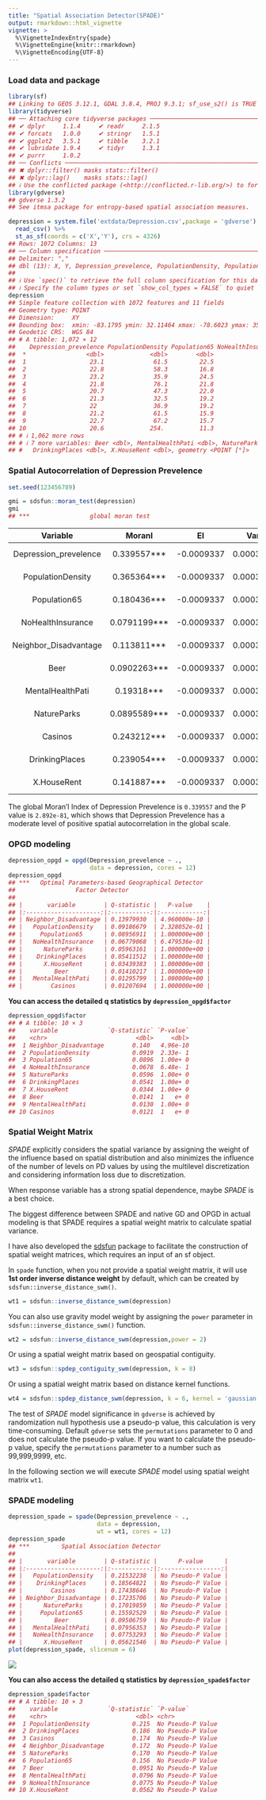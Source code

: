 ```yaml
---
title: "Spatial Association Detector(SPADE)"
output: rmarkdown::html_vignette
vignette: >
  %\VignetteIndexEntry{spade}
  %\VignetteEngine{knitr::rmarkdown}
  %\VignetteEncoding{UTF-8}
---
```




### Load data and package


``` r
library(sf)
## Linking to GEOS 3.12.1, GDAL 3.8.4, PROJ 9.3.1; sf_use_s2() is TRUE
library(tidyverse)
## ── Attaching core tidyverse packages ─────────────────────────────────────── tidyverse 2.0.0 ──
## ✔ dplyr     1.1.4     ✔ readr     2.1.5
## ✔ forcats   1.0.0     ✔ stringr   1.5.1
## ✔ ggplot2   3.5.1     ✔ tibble    3.2.1
## ✔ lubridate 1.9.4     ✔ tidyr     1.3.1
## ✔ purrr     1.0.2
## ── Conflicts ───────────────────────────────────────────────────────── tidyverse_conflicts() ──
## ✖ dplyr::filter() masks stats::filter()
## ✖ dplyr::lag()    masks stats::lag()
## ℹ Use the conflicted package (<http://conflicted.r-lib.org/>) to force all conflicts to become errors
library(gdverse)
## gdverse 1.3.2
## See itmsa package for entropy-based spatial association measures.

depression = system.file('extdata/Depression.csv',package = 'gdverse') %>%
  read_csv() %>%
  st_as_sf(coords = c('X','Y'), crs = 4326)
## Rows: 1072 Columns: 13
## ── Column specification ───────────────────────────────────────────────────────────────────────
## Delimiter: ","
## dbl (13): X, Y, Depression_prevelence, PopulationDensity, Population65, NoHealthInsurance, ...
## 
## ℹ Use `spec()` to retrieve the full column specification for this data.
## ℹ Specify the column types or set `show_col_types = FALSE` to quiet this message.
depression
## Simple feature collection with 1072 features and 11 fields
## Geometry type: POINT
## Dimension:     XY
## Bounding box:  xmin: -83.1795 ymin: 32.11464 xmax: -78.6023 ymax: 35.17354
## Geodetic CRS:  WGS 84
## # A tibble: 1,072 × 12
##    Depression_prevelence PopulationDensity Population65 NoHealthInsurance Neighbor_Disadvantage
##  *                 <dbl>             <dbl>        <dbl>             <dbl>                 <dbl>
##  1                  23.1              61.5         22.5              7.98               -0.0525
##  2                  22.8              58.3         16.8             11.0                -0.254 
##  3                  23.2              35.9         24.5              9.31               -0.0540
##  4                  21.8              76.1         21.8             13.2                 0.0731
##  5                  20.7              47.3         22.0             11                   0.763 
##  6                  21.3              32.5         19.2             13.0                 0.422 
##  7                  22                36.9         19.2             10.8                 0.113 
##  8                  21.2              61.5         15.9              8.57               -0.154 
##  9                  22.7              67.2         15.7             17.8                -0.320 
## 10                  20.6             254.          11.3             12.7                 0.457 
## # ℹ 1,062 more rows
## # ℹ 7 more variables: Beer <dbl>, MentalHealthPati <dbl>, NatureParks <dbl>, Casinos <dbl>,
## #   DrinkingPlaces <dbl>, X.HouseRent <dbl>, geometry <POINT [°]>
```

### Spatial Autocorrelation of Depression Prevelence


``` r
set.seed(123456789)

gmi = sdsfun::moran_test(depression)
gmi
## ***                 global moran test
```


-----------------------------------------------------------------------------------
       Variable             MoranI          EI         VarI       zI        pI     
----------------------- -------------- ------------ ----------- ------- -----------
 Depression_prevelence   0.339557***    -0.0009337   0.0003192   19.06   2.892e-81 

   PopulationDensity     0.365364***    -0.0009337   0.0003192   20.5    1.052e-93 

     Population65        0.180436***    -0.0009337   0.0003192   10.15   1.641e-24 

   NoHealthInsurance     0.0791199***   -0.0009337   0.0003192   4.48    3.724e-06 

 Neighbor_Disadvantage   0.113811***    -0.0009337   0.0003192   6.422   6.723e-11 

         Beer            0.0902263***   -0.0009337   0.0003192   5.102   1.68e-07  

   MentalHealthPati       0.19318***    -0.0009337   0.0003192   10.86   8.534e-28 

      NatureParks        0.0895589***   -0.0009337   0.0003192   5.065   2.045e-07 

        Casinos          0.243212***    -0.0009337   0.0003192   13.66   8.28e-43  

    DrinkingPlaces       0.239054***    -0.0009337   0.0003192   13.43   1.97e-41  

      X.HouseRent        0.141887***    -0.0009337   0.0003192   7.993   6.562e-16 
-----------------------------------------------------------------------------------



The global Moran'I Index of Depression Prevelence is `0.339557` and the P value is ` 2.892e-81`, which shows that Depression Prevelence has a moderate level of positive spatial autocorrelation in the global scale.

### OPGD modeling


``` r
depression_opgd = opgd(Depression_prevelence ~ .,
                       data = depression, cores = 12)
depression_opgd
## ***   Optimal Parameters-based Geographical Detector     
##                 Factor Detector            
## 
## |       variable        | Q-statistic |   P-value    |
## |:---------------------:|:-----------:|:------------:|
## | Neighbor_Disadvantage | 0.13979930  | 4.960000e-10 |
## |   PopulationDensity   | 0.09186679  | 2.328052e-01 |
## |     Population65      | 0.08956911  | 1.000000e+00 |
## |   NoHealthInsurance   | 0.06779068  | 6.479536e-01 |
## |      NatureParks      | 0.05963161  | 1.000000e+00 |
## |    DrinkingPlaces     | 0.05411512  | 1.000000e+00 |
## |      X.HouseRent      | 0.03439383  | 1.000000e+00 |
## |         Beer          | 0.01410217  | 1.000000e+00 |
## |   MentalHealthPati    | 0.01295799  | 1.000000e+00 |
## |        Casinos        | 0.01207694  | 1.000000e+00 |
```

**You can access the detailed q statistics by `depression_opgd$factor`**


``` r
depression_opgd$factor
## # A tibble: 10 × 3
##    variable              `Q-statistic` `P-value`
##    <chr>                         <dbl>     <dbl>
##  1 Neighbor_Disadvantage        0.140   4.96e-10
##  2 PopulationDensity            0.0919  2.33e- 1
##  3 Population65                 0.0896  1.00e+ 0
##  4 NoHealthInsurance            0.0678  6.48e- 1
##  5 NatureParks                  0.0596  1.00e+ 0
##  6 DrinkingPlaces               0.0541  1.00e+ 0
##  7 X.HouseRent                  0.0344  1.00e+ 0
##  8 Beer                         0.0141  1   e+ 0
##  9 MentalHealthPati             0.0130  1.00e+ 0
## 10 Casinos                      0.0121  1   e+ 0
```

### Spatial Weight Matrix

*SPADE* explicitly considers the spatial variance by assigning the weight of the influence based on spatial distribution and also minimizes the influence of the number of levels on PD values by using the multilevel discretization and considering information loss due to discretization.

When response variable has a strong spatial dependence, maybe *SPADE* is a best choice.

The biggest difference between SPADE and native GD and OPGD in actual modeling is that SPADE requires a spatial weight matrix to calculate spatial variance.

I have also developed the [sdsfun](https://stscl.github.io/sdsfun/) package to facilitate the construction of spatial weight matrices, which requires an input of an sf object.

In `spade` function, when you not provide a spatial weight matrix, it will use **1st order inverse distance weight** by default, which can be created by `sdsfun::inverse_distance_swm()`.


``` r
wt1 = sdsfun::inverse_distance_swm(depression)
```

You can also use gravity model weight by assigning the `power` parameter in `sdsfun::inverse_distance_swm()` function.


``` r
wt2 = sdsfun::inverse_distance_swm(depression,power = 2)
```

Or using a spatial weight matrix based on geospatial contiguity.


``` r
wt3 = sdsfun::spdep_contiguity_swm(depression, k = 8)
```

Or using a spatial weight matrix based on distance kernel functions.


``` r
wt4 = sdsfun::spdep_distance_swm(depression, k = 6, kernel = 'gaussian')
```

The test of *SPADE* model significance in `gdverse` is achieved by randomization null hypothesis use a pseudo-p value, this calculation is very time-consuming. Default `gdverse` sets the `permutations` parameter to 0 and does not calculate the pseudo-p value. If you want to calculate the pseudo-p value, specify the `permutations` parameter to a number such as 99,999,9999, etc.

In the following section we will execute *SPADE* model using spatial weight matrix `wt1`.

### SPADE modeling


``` r
depression_spade = spade(Depression_prevelence ~ .,
                         data = depression,
                         wt = wt1, cores = 12)
depression_spade
## ***         Spatial Association Detector         
## 
## |       variable        | Q-statistic |      P-value      |
## |:---------------------:|:-----------:|:-----------------:|
## |   PopulationDensity   | 0.21532238  | No Pseudo-P Value |
## |    DrinkingPlaces     | 0.18564821  | No Pseudo-P Value |
## |        Casinos        | 0.17438646  | No Pseudo-P Value |
## | Neighbor_Disadvantage | 0.17235706  | No Pseudo-P Value |
## |      NatureParks      | 0.17019859  | No Pseudo-P Value |
## |     Population65      | 0.15592529  | No Pseudo-P Value |
## |         Beer          | 0.09506759  | No Pseudo-P Value |
## |   MentalHealthPati    | 0.07956353  | No Pseudo-P Value |
## |   NoHealthInsurance   | 0.07753293  | No Pseudo-P Value |
## |      X.HouseRent      | 0.05621546  | No Pseudo-P Value |
plot(depression_spade, slicenum = 6)
```

![](../man/figures/spade/spade-1.png)

**You can also access the detailed q statistics by `depression_spade$factor`**


``` r
depression_spade$factor
## # A tibble: 10 × 3
##    variable              `Q-statistic` `P-value`        
##    <chr>                         <dbl> <chr>            
##  1 PopulationDensity            0.215  No Pseudo-P Value
##  2 DrinkingPlaces               0.186  No Pseudo-P Value
##  3 Casinos                      0.174  No Pseudo-P Value
##  4 Neighbor_Disadvantage        0.172  No Pseudo-P Value
##  5 NatureParks                  0.170  No Pseudo-P Value
##  6 Population65                 0.156  No Pseudo-P Value
##  7 Beer                         0.0951 No Pseudo-P Value
##  8 MentalHealthPati             0.0796 No Pseudo-P Value
##  9 NoHealthInsurance            0.0775 No Pseudo-P Value
## 10 X.HouseRent                  0.0562 No Pseudo-P Value
```

